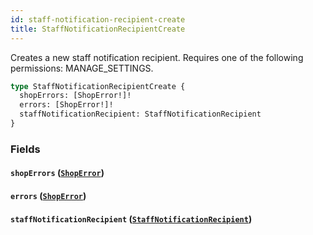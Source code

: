 ```yaml
---
id: staff-notification-recipient-create
title: StaffNotificationRecipientCreate
---
```



Creates a new staff notification recipient. Requires one of the following permissions: MANAGE_SETTINGS.

```graphql
type StaffNotificationRecipientCreate {
  shopErrors: [ShopError!]!
  errors: [ShopError!]!
  staffNotificationRecipient: StaffNotificationRecipient
}
```


### Fields

#### `shopErrors` ([`ShopError`](../../../developer/api-reference/objects/shop-error))




#### `errors` ([`ShopError`](../../../developer/api-reference/objects/shop-error))




#### `staffNotificationRecipient` ([`StaffNotificationRecipient`](../../../developer/api-reference/objects/staff-notification-recipient))






